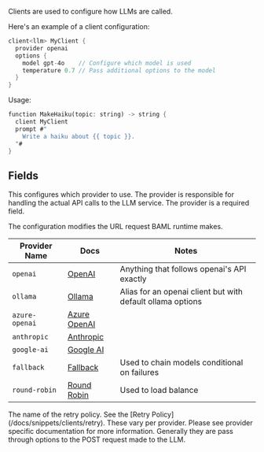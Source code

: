 Clients are used to configure how LLMs are called.

Here's an example of a client configuration:

```rust BAML
client<llm> MyClient {
  provider openai
  options {
    model gpt-4o    // Configure which model is used
    temperature 0.7 // Pass additional options to the model
  }
}
```

Usage:
```rust BAML
function MakeHaiku(topic: string) -> string {
  client MyClient
  prompt #"
    Write a haiku about {{ topic }}.
  "#
}
```

## Fields
<ParamField path="provider"  required>
This configures which provider to use. The provider is responsible for handling the actual API calls to the LLM service. The provider is a required field.

The configuration modifies the URL request BAML runtime makes.

| Provider Name | Docs | Notes |
| - | - | - |
| `openai` | [OpenAI](/docs/snippets/clients/providers/openai) | Anything that follows openai's API exactly |
| `ollama` | [Ollama](/docs/snippets/clients/providers/ollama) | Alias for an openai client but with default ollama options |
| `azure-openai` | [Azure OpenAI](/docs/snippets/clients/providers/azure) |  |
| `anthropic` | [Anthropic](/docs/snippets/clients/providers/anthropic) |  |
| `google-ai` | [Google AI](/docs/snippets/clients/providers/google-ai) | |
| `fallback` | [Fallback](/docs/snippets/clients/fallback) | Used to chain models conditional on failures |
| `round-robin` | [Round Robin](/docs/snippets/clients/round-robin) | Used to load balance |

</ParamField>

<ParamField path="retry_policy">
The name of the retry policy. See the [Retry Policy](/docs/snippets/clients/retry).
</ParamField>


<ParamField path="options">
These vary per provider. Please see provider specific documentation for more information. Generally they are pass through options to the POST request made to the LLM.
</ParamField>